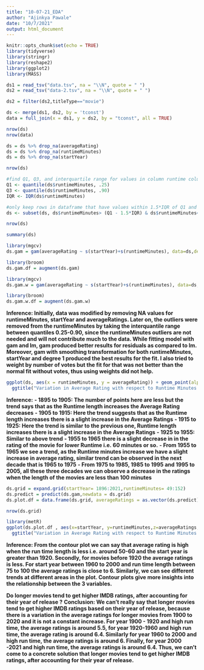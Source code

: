 ```yaml
---
title: "10-07-21_EDA"
author: "Ajinkya Pawale"
date: "10/7/2021"
output: html_document
---
```


```r
knitr::opts_chunk$set(echo = TRUE)
library(tidyverse)
library(stringr)
library(reshape2)
library(ggplot2)
library(MASS)
```


```r
ds1 = read_tsv("data.tsv", na = "\\N", quote = " ")
ds2 = read_tsv("data-2.tsv", na = "\\N", quote = " ")
```

```r
ds2 = filter(ds2,titleType=="movie")
```


```r
ds <- merge(ds1, ds2, by = 'tconst')
data = full_join(x = ds1, y = ds2, by = "tconst", all = TRUE)
```

```r
nrow(ds)
nrow(data)
```

```r
ds = ds %>% drop_na(averageRating)
ds = ds %>% drop_na(runtimeMinutes)
ds = ds %>% drop_na(startYear)
```

```r
nrow(ds)
```


```r
#find Q1, Q3, and interquartile range for values in column runtime column
Q1 <- quantile(ds$runtimeMinutes, .25)
Q3 <- quantile(ds$runtimeMinutes, .90)
IQR <- IQR(ds$runtimeMinutes)

#only keep rows in dataframe that have values within 1.5*IQR of Q1 and Q3
ds <- subset(ds, ds$runtimeMinutes> (Q1 - 1.5*IQR) & ds$runtimeMinutes< (Q3 + 1.5*IQR))
```

```r
nrow(ds)
```

```r
summary(ds)
```





```r
library(mgcv)
ds.gam = gam(averageRating ~ s(startYear)+s(runtimeMinutes), data=ds,degree=1)
```

```r
library(broom)
ds.gam.df = augment(ds.gam)
```


```r
library(mgcv)
ds.gam.w = gam(averageRating ~ s(startYear)+s(runtimeMinutes), data=ds,degree=1,weights=numVotes)
```

```r
library(broom)
ds.gam.w.df = augment(ds.gam.w)
```

**Inference: Initially, data was modified by removing NA values for runtimeMinutes, startYear and averageRatings. Later on, the outliers were removed from the runtimeMinutes by taking the interquantile range between quantiles 0.25-0.90, since the runtimeMinutes outliers are not needed and will not contribute much to the data. While fitting model with gam and lm, gam produced better results for residuals as compared to lm. Moreover, gam with smoothing transformation for both runtimeMinutes, startYear and degree 1 produced the best results for the fit. I also tried to weight by number of votes but the fit for that was not better than the normal fit without votes, thus using weights did not help.**





```r
ggplot(ds, aes(x = runtimeMinutes, y = averageRating)) + geom_point(alpha=0.3,color = 'blue') +  geom_smooth(method='gam',color='black',se=FALSE) + facet_wrap(~cut_width(ds$startYear,10))+ xlab("Runtime Minutes") + ylab("Average Rating")  +
  ggtitle("Variation in Average Rating with respect to Runtime Minutes Faceted by Year") + theme(plot.title = element_text(size = 16, face = "bold", hjust = 0.5)) + theme(axis.title=element_text(size=20),axis.text=element_text(size=14), axis.text.x=element_text(size=12))
```

**Inference:** 
**- 1895 to 1905: The number of points here are less but the trend says that as the Runtime length increases the Average Rating decreases**
**- 1905 to 1915: Here the trend suggests that as the Runtime length increases there is a slight increase in the Average Ratings**
**- 1915 to 1925: Here the trend is similar to the previous one, Runtime length increases there is a slight increase in the Average Ratings**
**- 1925 to 1955: Similar to above trend**
**- 1955 to 1965 there is a slight decrease in in the rating of the movie for lower Runtime i.e. 60 minutes or so.**
**- From 1955 to 1965 we see a trend, as the Runtime minutes increase we have a slight increase in average rating, similar trend can be observed in the next decade that is 1965 to 1975**
**- From 1975 to 1985, 1985 to 1995 and 1995 to 2005, all these three decades we can observe a decrease in the ratings when the length of the movies are less than 100 minutes**


```r
ds.grid = expand.grid(startYear= 1896:2021,runtimeMinutes= 49:152)
ds.predict = predict(ds.gam,newdata = ds.grid)
ds.plot.df = data.frame(ds.grid, averageRatings = as.vector(ds.predict))
```

```r
nrow(ds.grid)
```



```r
library(metR)
ggplot(ds.plot.df , aes(x=startYear, y=runtimeMinutes,z=averageRatings,fill=averageRatings)) + geom_raster() + scale_fill_distiller(palette='RdYlBu') + geom_contour(bin_width = 20) + geom_text_contour(bin_width=20) + labs(fill='Average Ratings') + xlab("Start year") + ylab("Runtime Minutes") +
  ggtitle("Variation in Average Rating with respect to Runtime Minutes and Start Year") + theme(plot.title = element_text(size = 11, face = "bold", hjust = 0.5)) 
```

**Inference: From the contour plot we can say that average rating is high when the run time length is less i.e. around 50-60 and the start year is greater than 1920. Secondly, for movies before 1920 the average ratings is less. For start year between 1960 to 2000 and run time length between 75 to 100 the average ratings is close to 6. Similarly, we can see different trends at different areas in the plot. Contour plots give more insights into the relationship between the 3 variables.**


**Do longer movies tend to get higher IMDB ratings, after accounting for their year of release ?**
**Conclusion: We can't really say that longer movies tend to get higher IMDB ratings based on their year of release, because there is a variation in the average ratings for longer movies from 1900 to 2020 and it is not a constant increase. For year 1900 - 1920 and high run time, the average ratings is around 5.5, for year 1920-1960  and high run time, the average rating is around 6.4. Similarly for year 1960 to 2000 and high run time, the average ratings is around 6. Finally, for year 2000 -2021 and high run time, the average ratings is around 6.4. Thus, we can't come to a concrete solution that longer movies tend to get higher IMDB ratings, after accounting for their year of release.**